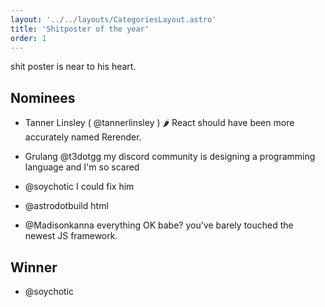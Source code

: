 ```yaml
---
layout: '../../layouts/CategoriesLayout.astro'
title: 'Shitposter of the year'
order: 1
---
```


shit poster is near to his heart. 

## Nominees

- Tanner Linsley ( @tannerlinsley )
🌶️ React should have been more accurately named Rerender.

- Grulang
@t3dotgg
my discord community is designing a programming language and I'm so scared

- @soychotic
I could fix him

- @astrodotbuild
html

- @Madisonkanna
everything OK babe? you've barely touched the newest JS framework.


## Winner

- @soychotic